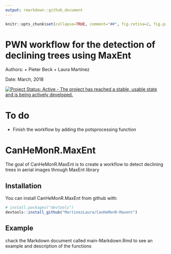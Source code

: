 ```yaml
---
output: rmarkdown::github_document
---
```


<!-- README.md is generated from README.Rmd. Please edit that file -->

```r
knitr::opts_chunk$set(collapse=TRUE, comment="##", fig.retina=2, fig.path = "README_figs/README-")
```
# PWN workflow for the detection of declining trees using MaxEnt

Authors: 
    + Pieter Beck
    + Laura Martinez

Date: March, 2018

[![Project Status: Active - The project has reached a stable, usable state and is being actively developed.](http://www.repostatus.org/badges/0.1.0/active.svg)](http://www.repostatus.org/#active) 

# To do

* Finish the workflow by adding the potsprocessing function

# CanHeMonR.MaxEnt

The goal of CanHeMonR.MaxEnt is to create a workflow to detect declining trees in aerial images through MaxEnt library

## Installation

You can install CanHeMonR.MaxEnt from github with:

```r
# install.packages("devtools")
devtools::install_github("MartinezLaura/CanHeMonR-Maxent")
```

## Example
chack the Markdown document called main-Markdown.Rmd to see an example and description of the functions 
